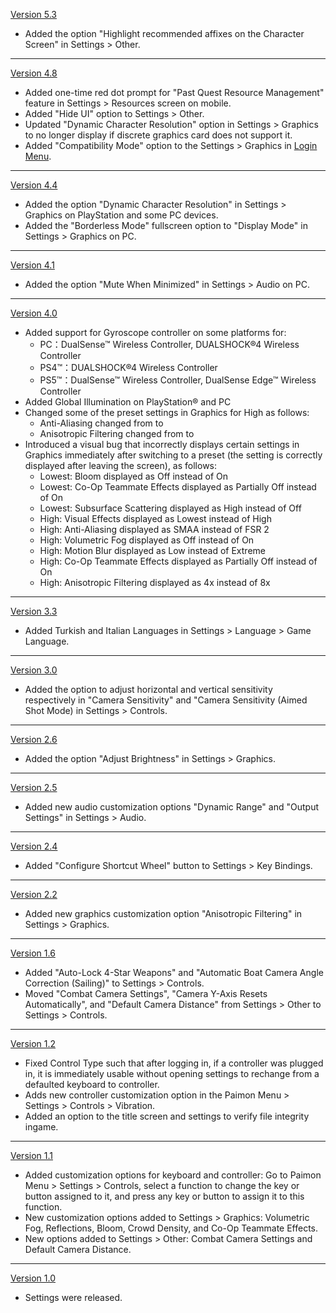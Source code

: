 {{Change History/Header}}
[[Version 5.3]]
* Added the option "Highlight recommended affixes on the Character Screen" in Settings > Other.
----
[[Version 4.8]]
* Added one-time red dot prompt for "Past Quest Resource Management" feature in Settings > Resources screen on mobile.
* Added "Hide UI" option to Settings > Other.
* Updated "Dynamic Character Resolution" option in Settings > Graphics to no longer display if discrete graphics card does not support it.
* Added "Compatibility Mode" option to the Settings > Graphics in [[Login Menu]].
----
[[Version 4.4]]
* Added the option "Dynamic Character Resolution" in Settings > Graphics on PlayStation and some PC devices.
* Added the "Borderless Mode" fullscreen option to "Display Mode" in Settings > Graphics on PC.
----
[[Version 4.1]]
* Added the option "Mute When Minimized" in Settings > Audio on PC.
----
[[Version 4.0]]
* Added support for Gyroscope controller on some platforms for:
** PC：DualSense™ Wireless Controller, DUALSHOCK®4 Wireless Controller
** PS4™：DUALSHOCK®4 Wireless Controller
** PS5™：DualSense™ Wireless Controller, DualSense Edge™ Wireless Controller
* Added Global Illumination on PlayStation® and PC
* Changed some of the preset settings in Graphics for High as follows:
** Anti-Aliasing changed from {{Color|old|SMAA}} to {{Color|new|FSR 2}}
** Anisotropic Filtering changed from {{Color|old|16x}} to {{Color|new|8x}}
* Introduced a visual bug that incorrectly displays certain settings in Graphics immediately after switching to a preset (the setting is correctly displayed after leaving the screen), as follows:
** Lowest: Bloom displayed as Off instead of On
** Lowest: Co-Op Teammate Effects displayed as Partially Off instead of On
** Lowest: Subsurface Scattering displayed as High instead of Off
** High: Visual Effects displayed as Lowest instead of High
** High: Anti-Aliasing displayed as SMAA instead of FSR 2
** High: Volumetric Fog displayed as Off instead of On
** High: Motion Blur displayed as Low instead of Extreme
** High: Co-Op Teammate Effects displayed as Partially Off instead of On
** High: Anisotropic Filtering displayed as 4x instead of 8x
----
[[Version 3.3]]
* Added Turkish and Italian Languages in Settings > Language > Game Language.
----
[[Version 3.0]]
* Added the option to adjust horizontal and vertical sensitivity respectively in "Camera Sensitivity" and "Camera Sensitivity (Aimed Shot Mode) in Settings > Controls.
----
[[Version 2.6]]
* Added the option "Adjust Brightness" in Settings > Graphics.
----
[[Version 2.5]]
* Added new audio customization options "Dynamic Range" and "Output Settings" in Settings > Audio.
----
[[Version 2.4]]
* Added "Configure Shortcut Wheel" button to Settings > Key Bindings.
----
[[Version 2.2]]
* Added new graphics customization option "Anisotropic Filtering" in Settings > Graphics.
----
[[Version 1.6]]
* Added "Auto-Lock 4-Star Weapons" and "Automatic Boat Camera Angle Correction (Sailing)" to Settings > Controls.
* Moved "Combat Camera Settings", "Camera Y-Axis Resets Automatically", and "Default Camera Distance" from Settings > Other to Settings > Controls.
----
[[Version 1.2]]
* Fixed Control Type such that after logging in, if a controller was plugged in, it is immediately usable without opening settings to rechange from a defaulted keyboard to controller.
* Adds new controller customization option in the Paimon Menu > Settings > Controls > Vibration.
* Added an option to the title screen and settings to verify file integrity ingame.
----
[[Version 1.1]]
* Added customization options for keyboard and controller: Go to Paimon Menu > Settings > Controls, select a function to change the key or button assigned to it, and press any key or button to assign it to this function.
* New customization options added to Settings > Graphics: Volumetric Fog, Reflections, Bloom, Crowd Density, and Co-Op Teammate Effects.
* New options added to Settings > Other: Combat Camera Settings and Default Camera Distance.
----
[[Version 1.0]]
* Settings were released.